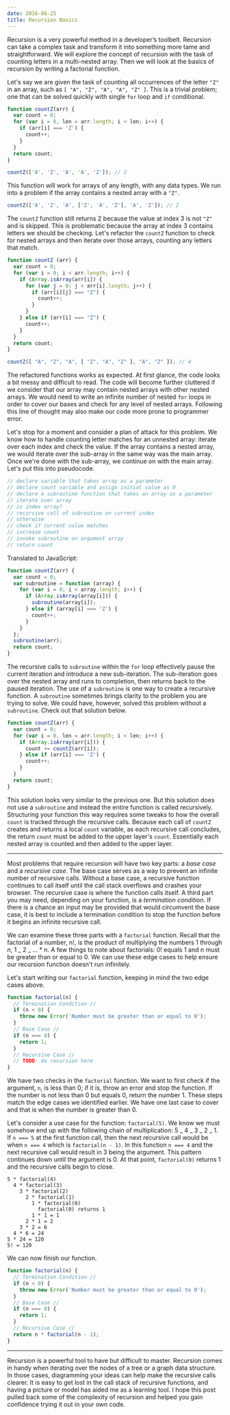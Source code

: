 ```yaml
---
date: 2016-06-25
title: Recursion Basics
---
```


Recursion is a very powerful method in a developer’s toolbelt. Recursion can take a complex task and transform it into something more tame and straightforward. We will explore the concept of recursion with the task of counting letters in a multi-nested array. Then we will look at the basics of recursion by writing a factorial function.

Let's say we are given the task of counting all occurrences of the letter `"Z"` in an array, such as `[ "A", "Z", "A", "A", "Z" ]`. This is a trivial problem; one that can be solved quickly with single `for` loop and `if` conditional.

```javascript
function countZ(arr) {
  var count = 0;
  for (var i = 0, len = arr.length; i < len; i++) {
    if (arr[i] === 'Z') {
      count++;
    }
  }
  return count;
}

countZ(['A', 'Z', 'A', 'A', 'Z']); // 2
```

This function will work for arrays of any length, with any data types. We run into a problem if the array contains a nested array with a `"Z"`.

```javascript
countZ(['A', 'Z', 'A', ['Z', 'A', 'Z'], 'A', 'Z']); // 2
```

The `countZ` function still returns 2 because the value at index 3 is not `"Z"` and is skipped. This is problematic because the array at index 3 contains letters we should be checking. Let's refactor the `countZ` function to check for nested arrays and then iterate over those arrays, counting any letters that match.

```javascript
function countZ (arr) {
  var count = 0;
  for (var i = 0; i < arr.length; i++) {
    if (Array.isArray(arr[i]) {
      for (var j = 0; j < arr[i].length; j++) {
        if (arr[i][j] === "Z") {
          count++;
        }
      }
    } else if (arr[i] === "Z") {
      count++;
    }
  }
  return count;
}

countZ([ "A", "Z", "A", [ "Z", "A", "Z" ], "A", "Z" ]); // 4
```

The refactored functions works as expected. At first glance, the code looks a bit messy and difficult to read. The code will become further cluttered if we consider that our array may contain nested arrays with other nested arrays. We would need to write an infinite number of nested `for` loops in order to cover our bases and check for any level of nested arrays. Following this line of thought may also make our code more prone to programmer error.

Let's stop for a moment and consider a plan of attack for this problem. We know how to handle counting letter matches for an unnested array: iterate over each index and check the value. If the array contains a nested array, we would iterate over the sub-array in the same way was the main array. Once we're done with the sub-array, we continue on with the main array. Let's put this into pseudocode.

```javascript
// declare variable that takes array as a parameter
// declare count variable and assign initial value as 0
// declare a subroutine function that takes an array as a parameter
// iterate over array
// is index array?
// recursive call of subroutine on current index
// otherwise
// check if current value matches
// increase count
// invoke subroutine on argument array
// return count
```

Translated to JavaScript:

```javascript
function countZ(arr) {
  var count = 0;
  var subroutine = function (array) {
    for (var i = 0; i < array.length; i++) {
      if (Array.isArray(array[i])) {
        subroutine(array[i]);
      } else if (array[i] === 'Z') {
        count++;
      }
    }
  };
  subroutine(arr);
  return count;
}
```

The recursive calls to `subroutine` within the `for` loop effectively pause the current iteration and introduce a new sub-iteration. The sub-iteration goes over the nested array and runs to completion, then returns back to the paused iteration. The use of a `subroutine` is one way to create a recursive function. A `subroutine` sometimes brings clarity to the problem you are trying to solve. We could have, however, solved this problem without a `subroutine`. Check out that solution below.

```javascript
function countZ(arr) {
  var count = 0;
  for (var i = 0, len = arr.length; i < len; i++) {
    if (Array.isArray(arr[i])) {
      count += countZ(arr[i]);
    } else if (arr[i] === 'Z') {
      count++;
    }
  }
  return count;
}
```

This solution looks very similar to the previous one. But this solution does not use a `subroutine` and instead the entire function is called recursively. Structuring your function this way requires some tweaks to how the overall `count` is tracked through the recursive calls. Because each call of `countZ` creates and returns a local `count` variable, as each recursive call concludes, the return `count` must be added to the upper layer's `count`. Essentially each nested array is counted and then added to the upper layer.

---

Most problems that require recursion will have two key parts: a _base case_ and a _recursive case_. The base case serves as a way to prevent an infinite number of recursive calls. Without a base case, a recursive function continues to call itself until the call stack overflows and crashes your browser. The recursive case is where the function calls itself. A third part you may need, depending on your function, is a _termination condition_. If there is a chance an input may be provided that would circumvent the base case, it is best to include a termination condition to stop the function before it begins an infinite recursive call.

We can examine these three parts with a `factorial` function. Recall that the factorial of a number, n!, is the product of multiplying the numbers 1 through _n_, 1 _ 2 _ ... \* n. A few things to note about factorials: 0! equals 1 and n must be greater than or equal to 0. We can use these edge cases to help ensure our recursion function doesn't run infinitely.

Let's start writing our `factorial` function, keeping in mind the two edge cases above.

```javascript
function factorial(n) {
  // Termination Condition //
  if (n < 0) {
    throw new Error('Number must be greater than or equal to 0');
  }
  // Base Case //
  if (n === 0) {
    return 1;
  }
  // Recursive Case //
  // TODO: do recursion here
}
```

We have two checks in the `factorial` function. We want to first check if the argument, `n`, is less than 0; if it is, throw an error and stop the function. If the number is not less than 0 but equals 0, return the number 1. These steps match the edge cases we identified earlier. We have one last case to cover and that is when the number is greater than 0.

Let's consider a use case for the function: `factorial(5)`. We know we must somehow end up with the following chain of multiplication: 5 _ 4 _ 3 _ 2 _ 1. If `n === 5` at the first function call, then the next recursive call would be when `n === 4` which is `factorial(n - 1)`. In this function `n === 4` and the next recursive call would result in 3 being the argument. This pattern continues down until the argument is 0. At that point, `factorial(0)` returns 1 and the recursive calls begin to close.

```
5 * factorial(4)
  4 * factorial(3)
    3 * factorial(2)
      2 * factorial(1)
        1 * factorial(0)
          factorial(0) returns 1
        1 * 1 = 1
      2 * 1 = 2
    3 * 2 = 6
  4 * 6 = 24
5 * 24 = 120
5! = 120
```

We can now finish our function.

```javascript
function factorial(n) {
  // Termination Condition //
  if (n < 0) {
    throw new Error('Number must be greater than or equal to 0');
  }
  // Base Case //
  if (n === 0) {
    return 1;
  }
  // Recursive Case //
  return n * factorial(n - 1);
}
```

---

Recursion is a powerful tool to have but difficult to master. Recursion comes in handy when iterating over the nodes of a tree or a graph data structure. In those cases, diagramming your ideas can help make the recursive calls clearer. It is easy to get lost in the call stack of recursive functions, and having a picture or model has aided me as a learning tool. I hope this post pulled back some of the complexity of recursion and helped you gain confidence trying it out in your own code.
